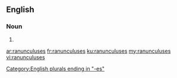==English==

===Noun===
{{head|en|plural}}

# {{plural of|ranunculus|lang=en}}

[[Category:English plurals ending in "-es"]]

[[ar:ranunculuses]]
[[fr:ranunculuses]]
[[ku:ranunculuses]]
[[my:ranunculuses]]
[[vi:ranunculuses]]
